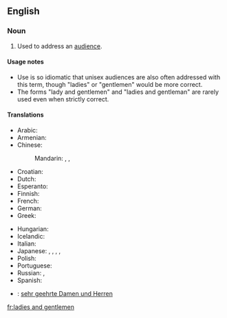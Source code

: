 ==English==

===Noun===
{{en-plural-noun|[[ladies]] and [[gentlemen]]}}

# {{idiom}} Used to address an [[audience]].

====Usage notes====
* Use is so idiomatic that unisex audiences are also often addressed with this term, though "ladies" or "gentlemen" would be more correct.
* The forms "lady and gentlemen" and "ladies and gentleman" are rarely used even when strictly correct.

====Translations====
{{trans-top|used to address an audience}}
* Arabic: {{t|ar|سيداتي وسادتي|tr=sayyidaati wa-saadati|sc=Arab}}
* Armenian: {{t-|hy|տիկնայք և պարոնայք|tr=tiknayk’ ev paronayk’|sc=Armn|xs=Armenian}}
* Chinese:
*: Mandarin: {{t|zh|女士們，先生們|sc=Hani}},  {{t|zh|女士们，先生们|tr=nǚshìmen, xiānshengmen|sc=Hani}},  {{qualifier|everyone, ladies and gentlemen}} {{t|zh|各位|tr=gèwèi|sc=Hani}}
* Croatian: {{t-|hr|dame i gospodo}}
* Dutch: {{t-|nl|dames en heren}}
* Esperanto: {{t-|eo|Gesinjoroj|xs=Esperanto}}
* Finnish: {{t-|fi|hyvät naiset ja herrat}}
* French: {{t-|fr|Mesdames et Messieurs}}
* German: {{t-|de|meine Damen und Herren}}
* Greek: {{t-|el|Κυρίες και κύριοι|tr=Kiríes ke kírii|sc=Grek}}
{{trans-mid}}
* Hungarian: {{t-|hu|hölgyeim és uraim}}
* Icelandic: {{t-|is|dömur mínar og herrar}}
* Italian: {{t-|it|signore e signori}}
* Japanese: {{t|ja|go-resseki-no minasama|tr=ごれっせきのみなさま, go-resseki-no minasama|alt=御列席の皆様|sc=Jpan}},  {{t|ja|御来場の皆様|tr=ごらいじょうのみなさま, go-raijō-no minasama|sc=Jpan}},  {{t|ja|名家出身の紳士淑女|tr=めいか しゅっしんのしんし しゅくじょ. meikakushin-no shinshi shukujo|sc=Jpan}},  {{qualifier|everyone, ladies and gentlemen}} {{t|ja|各位|tr=かくい, kakui|sc=Jpan}},  {{t|ja|諸君|tr=しょくん, shokun|sc=Jpan}}
* Polish: {{t+|pl|państwo}}
* Portuguese: {{t-|pt|senhoras e senhores}}
* Russian: {{t-|ru|господа|p|tr=gospodá|sc=Cyrl}}, {{t-|ru|дамы и господа|tr=damy i gospoda|sc=Cyrl}}
* Spanish: {{t-|es|señoras y señores}}
{{trans-bottom}}

{{checktrans-top}}
* {{ttbc|German}}: [[sehr geehrte Damen und Herren]]
{{trans-bottom}}

[[fr:ladies and gentlemen]]